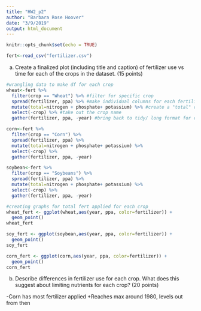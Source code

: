 ```yaml
---
title: "HW2_p2"
author: "Barbara Rose Hoover"
date: "3/9/2019"
output: html_document
---
```


```r
knitr::opts_chunk$set(echo = TRUE)
```

```r
fert<-read_csv("fertilizer.csv")
```

a. Create a finalized plot (including title and caption) of fertilizer use vs time for each of the crops in the dataset. (15 points)

```r
#wrangling data to make df for each crop
wheat<-fert %>% 
  filter(crop == "Wheat") %>% #filter for specific crop
  spread(fertilizer, ppa) %>% #make individual columns for each fertilizer
  mutate(total=nitrogen + phosphate+ potassium) %>% #create a "total" column for total fertilizer applied for each year
  select(-crop) %>% #take out the crop name 
  gather(fertilizer, ppa, -year) #bring back to tidy/ long format for easier plotting

corn<-fert %>% 
  filter(crop == "Corn") %>% 
  spread(fertilizer, ppa) %>% 
  mutate(total=nitrogen + phosphate+ potassium) %>%
  select(-crop) %>% 
  gather(fertilizer, ppa, -year)

soybean<-fert %>% 
  filter(crop == "Soybeans") %>% 
  spread(fertilizer, ppa) %>% 
  mutate(total=nitrogen + phosphate+ potassium) %>%
  select(-crop) %>% 
  gather(fertilizer, ppa, -year)

```

```r
#creating graphs for total fert applied for each crop
wheat_fert <- ggplot(wheat,aes(year, ppa, color=fertilizer)) +
  geom_point()
wheat_fert

soy_fert <- ggplot(soybean,aes(year, ppa, color=fertilizer)) +
  geom_point()
soy_fert

corn_fert <- ggplot(corn,aes(year, ppa, color=fertilizer)) +
  geom_point()
corn_fert
```

b. Describe differences in fertilizer use for each crop. What does this suggest about limiting nutrients for
each crop? (20 points)

-Corn has most fertilizer applied 
  +Reaches max around 1980, levels out from then

